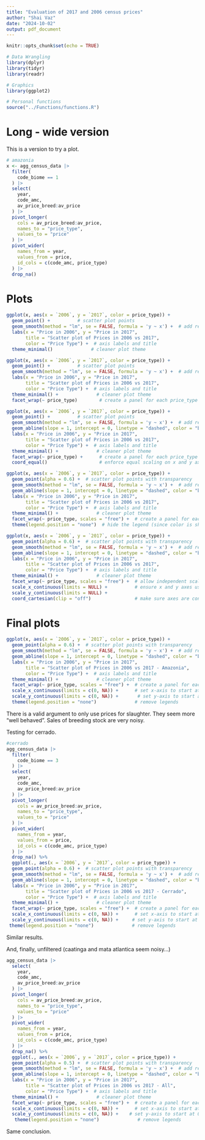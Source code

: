 ```yaml
---
title: "Evaluation of 2017 and 2006 census prices"
author: "Shai Vaz"
date: "2024-10-02"
output: pdf_document
---
```


```r
knitr::opts_chunk$set(echo = TRUE)
```

```r
# Data Wrangling
library(dplyr)
library(tidyr)
library(readr)

# Graphics
library(ggplot2)

# Personal functions
source("../Functions/functions.R")
```

# Long - wide version

This is a version to try a plot.

```r
# amazonia
x <- agg_census_data |> 
  filter(
    code_biome == 1
  ) |>
  select(
    year,
    code_amc,
    av_price_breed:av_price
  ) |> 
  pivot_longer(
    cols = av_price_breed:av_price,
    names_to = "price_type",
    values_to = "price"
  ) |> 
  pivot_wider(
    names_from = year,
    values_from = price,
    id_cols = c(code_amc, price_type)
  ) |> 
  drop_na()
```

# Plots 

```r
ggplot(x, aes(x = `2006`, y = `2017`, color = price_type)) +
  geom_point() +          # scatter plot points
  geom_smooth(method = "lm", se = FALSE, formula = 'y ~ x') +  # add regression lines
  labs(x = "Price in 2006", y = "Price in 2017", 
       title = "Scatter plot of Prices in 2006 vs 2017",
       color = "Price Type") +  # axis labels and title
  theme_minimal()              # cleaner plot theme
```

```r
ggplot(x, aes(x = `2006`, y = `2017`, color = price_type)) +
  geom_point() +          # scatter plot points
  geom_smooth(method = "lm", se = FALSE, formula = 'y ~ x') +  # add regression lines
  labs(x = "Price in 2006", y = "Price in 2017", 
       title = "Scatter plot of Prices in 2006 vs 2017",
       color = "Price Type") +  # axis labels and title
  theme_minimal() +              # cleaner plot theme
  facet_wrap(~ price_type)        # create a panel for each price_type

```

```r
ggplot(x, aes(x = `2006`, y = `2017`, color = price_type)) +
  geom_point() +          # scatter plot points
  geom_smooth(method = "lm", se = FALSE, formula = 'y ~ x') +  # add regression lines
  geom_abline(slope = 1, intercept = 0, linetype = "dashed", color = "black") +  # 45-degree line
  labs(x = "Price in 2006", y = "Price in 2017", 
       title = "Scatter plot of Prices in 2006 vs 2017",
       color = "Price Type") +  # axis labels and title
  theme_minimal() +              # cleaner plot theme
  facet_wrap(~ price_type) +      # create a panel for each price_type
  coord_equal()                   # enforce equal scaling on x and y axes

```

```r
ggplot(x, aes(x = `2006`, y = `2017`, color = price_type)) +
  geom_point(alpha = 0.6) +  # scatter plot points with transparency
  geom_smooth(method = "lm", se = FALSE, formula = 'y ~ x') +  # add regression lines
  geom_abline(slope = 1, intercept = 0, linetype = "dashed", color = "black") +  # 45-degree line
  labs(x = "Price in 2006", y = "Price in 2017", 
       title = "Scatter plot of Prices in 2006 vs 2017",
       color = "Price Type") +  # axis labels and title
  theme_minimal() +              # cleaner plot theme
  facet_wrap(~ price_type, scales = "free") +  # create a panel for each price_type with independent scales
  theme(legend.position = "none")  # hide the legend (since color is shown in facets)

```


```r
ggplot(x, aes(x = `2006`, y = `2017`, color = price_type)) +
  geom_point(alpha = 0.6) +  # scatter plot points with transparency
  geom_smooth(method = "lm", se = FALSE, formula = 'y ~ x') +  # add regression lines
  geom_abline(slope = 1, intercept = 0, linetype = "dashed", color = "black") +  # 45-degree line
  labs(x = "Price in 2006", y = "Price in 2017", 
       title = "Scatter plot of Prices in 2006 vs 2017",
       color = "Price Type") +  # axis labels and title
  theme_minimal() +              # cleaner plot theme
  facet_wrap(~ price_type, scales = "free") +  # allow independent scales
  scale_x_continuous(limits = NULL) +          # ensure x and y axes use the same scale per facet
  scale_y_continuous(limits = NULL) +
  coord_cartesian(clip = "off")                # make sure axes are consistent across facets
```
# Final plots

```r
ggplot(x, aes(x = `2006`, y = `2017`, color = price_type)) +
  geom_point(alpha = 0.6) +  # scatter plot points with transparency
  geom_smooth(method = "lm", se = FALSE, formula = 'y ~ x') +  # add regression lines
  geom_abline(slope = 1, intercept = 0, linetype = "dashed", color = "black") +  # 45-degree line
  labs(x = "Price in 2006", y = "Price in 2017", 
       title = "Scatter plot of Prices in 2006 vs 2017 - Amazonia",
       color = "Price Type") +  # axis labels and title
  theme_minimal() +              # cleaner plot theme
  facet_wrap(~ price_type, scales = "free") +  # create a panel for each price_type with independent scales
  scale_x_continuous(limits = c(0, NA)) +      # set x-axis to start at 0
  scale_y_continuous(limits = c(0, NA)) +       # set y-axis to start at 0
  theme(legend.position = "none")              # remove legends
```
There is a valid argument to only use prices for slaughter. They seem more "well behaved". Sales of breeding stock are very noisy.


Testing for cerrado.

```r
#cerrado
agg_census_data |> 
  filter(
    code_biome == 3
  ) |>
  select(
    year,
    code_amc,
    av_price_breed:av_price
  ) |> 
  pivot_longer(
    cols = av_price_breed:av_price,
    names_to = "price_type",
    values_to = "price"
  ) |> 
  pivot_wider(
    names_from = year,
    values_from = price,
    id_cols = c(code_amc, price_type)
  ) |> 
  drop_na() %>%
  ggplot(., aes(x = `2006`, y = `2017`, color = price_type)) +
  geom_point(alpha = 0.6) +  # scatter plot points with transparency
  geom_smooth(method = "lm", se = FALSE, formula = 'y ~ x') +  # add regression lines
  geom_abline(slope = 1, intercept = 0, linetype = "dashed", color = "black") +  # 45-degree line
  labs(x = "Price in 2006", y = "Price in 2017", 
       title = "Scatter plot of Prices in 2006 vs 2017 - Cerrado",
       color = "Price Type") +  # axis labels and title
  theme_minimal() +              # cleaner plot theme
  facet_wrap(~ price_type, scales = "free") +  # create a panel for each price_type with independent scales
  scale_x_continuous(limits = c(0, NA)) +      # set x-axis to start at 0
  scale_y_continuous(limits = c(0, NA)) +     # set y-axis to start at 0
 theme(legend.position = "none")              # remove legends
```
Similar results. 

And, finally, unfiltered (caatinga and mata atlantica seem noisy...)

```r
agg_census_data |>
  select(
    year,
    code_amc,
    av_price_breed:av_price
  ) |> 
  pivot_longer(
    cols = av_price_breed:av_price,
    names_to = "price_type",
    values_to = "price"
  ) |> 
  pivot_wider(
    names_from = year,
    values_from = price,
    id_cols = c(code_amc, price_type)
  ) |> 
  drop_na() %>%
  ggplot(., aes(x = `2006`, y = `2017`, color = price_type)) +
  geom_point(alpha = 0.5) +  # scatter plot points with transparency
  geom_smooth(method = "lm", se = FALSE, formula = 'y ~ x') +  # add regression lines
  geom_abline(slope = 1, intercept = 0, linetype = "dashed", color = "black") +  # 45-degree line
  labs(x = "Price in 2006", y = "Price in 2017", 
       title = "Scatter plot of Prices in 2006 vs 2017 - All",
       color = "Price Type") +  # axis labels and title
  theme_minimal() +              # cleaner plot theme
  facet_wrap(~ price_type, scales = "free") +  # create a panel for each price_type with independent scales
  scale_x_continuous(limits = c(0, NA)) +      # set x-axis to start at 0
  scale_y_continuous(limits = c(0, NA)) +    # set y-axis to start at 0
   theme(legend.position = "none")              # remove legends

```

Same conclusion.
